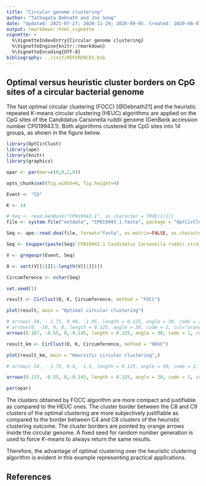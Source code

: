 ```yaml
---
title: "Circular genome clustering"
author: "Tathagata Debnath and Joe Song"
date: "Updated: 2021-07-27; 2020-11-29; 2020-09-05. Created: 2020-08-07"
output: rmarkdown::html_vignette
vignette: >
  %\VignetteIndexEntry{Circular genome clustering}
  %\VignetteEngine{knitr::rmarkdown}
  %\VignetteEncoding{UTF-8}
bibliography: ../inst/REFERENCES.bib
---
```


## Optimal versus heuristic cluster borders on CpG sites of a circular bacterial genome

The fast optimal circular clustering (FOCC) [@Debnath21] and the heuristic repeated $K$-means circular clustering (HEUC) algorithms are applied on the CpG sites of the Candidatus Carsonella ruddii genome (GenBank accession number CP019943.1). Both algorithms clustered the CpG sites into 14 groups, as shown in the figure below. 

```r
library(OptCirClust)
library(ape)
library(knitr)
library(graphics)

opar <- par(mar=c(0,0,2,0))

opts_chunk$set(fig.width=6, fig.height=4) 

Event <- "CG"

K <- 14

# Seq <- read.GenBank("CP019943.1", as.character = TRUE)[[1]]
file <- system.file("extdata", "CP019943.1.fasta", package = "OptCirClust")

Seq <- ape::read.dna(file, format="fasta", as.matrix=FALSE, as.character = TRUE)

Seq <- toupper(paste(Seq$`CP019943.1 Candidatus Carsonella ruddii strain BC chromosome, complete genome`, collapse = ''))

V <- gregexpr(Event, Seq)

O <- sort(V[[1]][1:length(V[[1]])])

Circumference <- nchar(Seq)

set.seed(1)

result <- CirClust(O, K, Circumference, method = "FOCC")

plot(result, main = "Optimal circular clustering")

# arrows(.58, - 1.75, 0.48, -1.45, length = 0.125, angle = 30, code = 2, col="orange", lwd=4)
# arrows(0, -10, 0, 0, length = 0.125, angle = 30, code = 2, col="orange", lwd=4)
arrows(0.167, -0.55, 0,-0.145, length = 0.125, angle = 30, code = 1, col="orange", lwd=4)

result_km <- CirClust(O, K, Circumference, method = "HEUC")

plot(result_km, main = "Heuristic circular clustering",)

# arrows(.58, - 1.75, 0.4, -1.5, length = 0.125, angle = 30, code = 2, col="orange", lwd=4)

arrows(0.135, -0.55, 0,-0.145, length = 0.125, angle = 30, code = 1, col="orange", lwd=4)

par(opar)
```

The clusters obtained by FOCC algorithm are more compact and justifiable as compared to the HEUC ones. The cluster border between the C8 and C9 clusters of the optimal clustering are more subjectively justifiable as compared to the border between C4 and C8 clusters of the heuristic clustering outcome. The cluster borders are pointed by orange arrows inside the circular genome. A fixed seed for random number generation is used to force $K$-means to always return the same results.

Therefore, the advantage of optimal clustering over the heuristic clustering algorithm is evident in this example representing practical applications. 

## References
